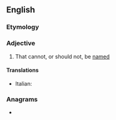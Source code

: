 ==English==

===Etymology===
{{prefix|en|un|nameable}}

===Adjective===
{{en-adj}}

# That cannot, or should not, be [[named]]

====Translations====
* Italian: {{t|it|imbattezzabile}}

===Anagrams===
* {{anagrams|en|a=aabeelmnnu|unamenable}}
